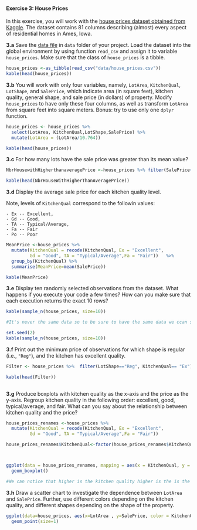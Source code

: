 #### Exercise 3: House Prices

In this exercise, you will work with the [house prices dataset obtained from Kaggle](https://www.kaggle.com/c/house-prices-advanced-regression-techniques/data).
The dataset contains 81 columns describing (almost) every aspect of residential homes in Ames, Iowa.

__3.a__ Save the [data file](https://raw.githubusercontent.com/tvatter/dsfba_2019/homework/data/house_prices.csv) in `data` folder of your project. Load the dataset into the global environment by using function `read_csv` and assign it to variable `house_prices`. Make sure that the class of `house_prices` is a tibble.

```r

house_prices <-as_tibble(read_csv("data/house_prices.csv"))
kable(head(house_prices))


```

__3.b__ You will work with only four variables, namely, `LotArea`, `KitchenQual`, `LotShape`, and `SalePrice`, which indicate area (in square feet), kitchen quality, general shape, and sale price (in dollars) of property. 
Modify `house_prices` to have only these four columns, as well as transform `LotArea` from square feet into square meters. Bonus: try to use only one `dplyr` function.

```r

house_prices <- house_prices %>% 
  select(LotArea, KitchenQual,LotShape,SalePrice) %>%
  mutate(LotArea = (LotArea/10.764))

kable(head(house_prices))


```

__3.c__ For how many lots have the sale price was greater than its mean value?

```r

NbrHousewithHigherthanaveragePrice <-house_prices %>% filter(SalePrice>mean(SalePrice)) %>% summarise(Nbr_of_house=n())

kable(head(NbrHouseWithHigherThanAveragePrice))


```


__3.d__ Display the average sale price for each kitchen quality level.

  Note, levels of `KitchenQual` correspond to the followin values:

    - Ex -- Excellent,
    - Gd -- Good,
    - TA -- Typical/Average,
    - Fa -- Fair
    - Po -- Poor

```r

MeanPrice <-house_prices %>%  
  mutate(KitchenQual = recode(KitchenQual, Ex = "Excellent",
         Gd = "Good", TA = "Typical/Average",Fa = "Fair"))   %>% 
  group_by(KitchenQual) %>%
  summarise(MeanPrice=mean(SalePrice)) 

kable(MeanPrice)

```

__3.e__ Display ten randomly selected observations from the dataset. What happens if you execute your code a few times? How can you make sure that each execution returns the exact 10 rows?

```r

kable(sample_n(house_prices, size=10))

#It's never the same data so to be sure to have the same data we ccan set a seed such as : 

set.seed(2)
kable(sample_n(house_prices, size=10))


```

__3.f__ Print out the minimum price of observations for which shape is regular (i.e., `"Reg"`), and the kitchen has excellent quality.

```r

Filter <- house_prices %>%  filter(LotShape=="Reg", KitchenQual== "Ex")

kable(head(Filter))
  
```

__3.g__ Produce boxplots with kitchen quality as the x-axis and the price as the y-axis. Regroup kitchen quality in the following order: excellent, good, typical/average, and fair. What can you say about the relationship between kitchen quality and the price?

```r

house_prices_renames <-house_prices %>%  
  mutate(KitchenQual = recode(KitchenQual, Ex = "Excellent",
         Gd = "Good", TA = "Typical/Average",Fa = "Fair"))

house_prices_renames$KitchenQual<-factor(house_prices_renames$KitchenQual, levels=c("Excellent", "Good", "Typical/Average","Fair"))



ggplot(data = house_prices_renames, mapping = aes(x = KitchenQual, y = SalePrice)) +
  geom_boxplot()

#We can notice that higher is the kitchen quality higher is the is the sale price on average  

```

__3.h__ Draw a scatter chart to investigate the dependence between `LotArea` and `SalePrice`. Further, use different colors depending on the kitchen quality, and different shapes depending on the shape of the property. 

```r

ggplot(data=house_prices, aes(x=LotArea , y=SalePrice, color = KitchenQual, shape= LotShape))+
  geom_point(size=1)


```
